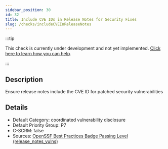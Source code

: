 ```yaml
---
sidebar_position: 30
id: 32
title: Include CVE IDs in Release Notes for Security Fixes
slug: /checks/includeCVEInReleaseNotes
---
```


<!-- BANNER:START -->
:::tip

This check is currently under development and not yet implemented. [Click here to learn how you can help](/contribute).

:::
<!-- BANNER:END -->

<!-- DESCRIPTION:START -->
## Description
Ensure release notes include the CVE ID for patched security vulnerabilities
<!-- DESCRIPTION:END -->

<!-- DETAILS:START -->
## Details
- Default Category: coordinated vulnerability disclosure
- Default Priority Group: P7
- C-SCRM: false
- Sources: [OpenSSF Best Practices Badge Passing Level (release_notes_vulns)](https://www.bestpractices.dev/en/criteria?details=true&rationale=true#0.release_notes_vulns)

<!-- DETAILS:END -->
